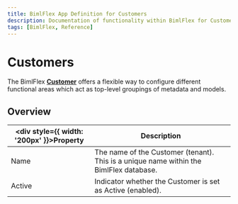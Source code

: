 ```yaml
---
title: BimlFlex App Definition for Customers
description: Documentation of functionality within BimlFlex for Customers
tags: [BimlFlex, Reference]
---
```


# Customers

The BimlFlex [**Customer**](../../concepts/customer) offers a flexible way to configure different functional areas which act as top-level groupings of metadata and models.

## Overview
  
| <div style={{ width: '200px' }}>Property</div> | Description |
| --------- | ----------- |
|Name | The name of the Customer (tenant). This is a unique name within the BimlFlex database.|
|Active | Indicator whether the Customer is set as Active (enabled).|
